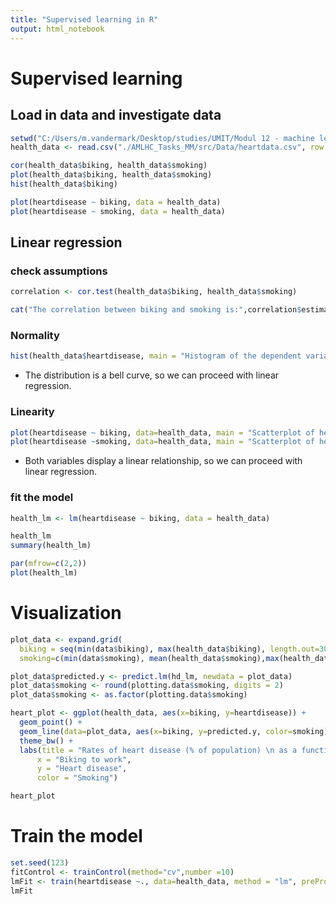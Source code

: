 ---
title: "Supervised learning in R"
output: html_notebook
---

# Supervised learning

## Load in data and investigate data


```{r}


setwd("C:/Users/m.vandermark/Desktop/studies/UMIT/Modul 12 - machine learning applications")
health_data <- read.csv("./AMLHC_Tasks_MM/src/Data/heartdata.csv", row.names = 1)

cor(health_data$biking, health_data$smoking)
plot(health_data$biking, health_data$smoking)
hist(health_data$biking)


```
```{r}


plot(heartdisease ~ biking, data = health_data)
plot(heartdisease ~ smoking, data = health_data)

```


## Linear regression

### check assumptions

```{r}
correlation <- cor.test(health_data$biking, health_data$smoking)

cat("The correlation between biking and smoking is:",correlation$estimate*100,"%")

```
### Normality
```{r}
hist(health_data$heartdisease, main = "Histogram of the dependent variable (heartdisease)")
```

- The distribution is a bell curve, so we can proceed with linear regression.

### Linearity
```{r}
plot(heartdisease ~ biking, data=health_data, main = "Scatterplot of heartdisease vs. biking")
plot(heartdisease ~smoking, data=health_data, main = "Scatterplot of heartdisease vs. smoking")

```
- Both variables display a linear relationship, so we can proceed with linear regression.

### fit the model
```{r}

health_lm <- lm(heartdisease ~ biking, data = health_data)

health_lm
summary(health_lm)

par(mfrow=c(2,2))
plot(health_lm)
```

# Visualization 
```{r}
plot_data <- expand.grid(
  biking = seq(min(data$biking), max(health_data$biking), length.out=30),
  smoking=c(min(data$smoking), mean(health_data$smoking),max(health_data$smoking)))

plot_data$predicted.y <- predict.lm(hd_lm, newdata = plot_data)
plot_data$smoking <- round(plotting.data$smoking, digits = 2)
plot_data$smoking <- as.factor(plotting.data$smoking)

heart_plot <- ggplot(health_data, aes(x=biking, y=heartdisease)) +
  geom_point() +
  geom_line(data=plot_data, aes(x=biking, y=predicted.y, color=smoking), linewidth=1.25) +
  theme_bw() +
  labs(title = "Rates of heart disease (% of population) \n as a function of biking to work and smoking",
      x = "Biking to work",
      y = "Heart disease",
      color = "Smoking")

heart_plot
```

# Train the model
```{r}
set.seed(123)
fitControl <- trainControl(method="cv",number =10)
lmFit <- train(heartdisease ~., data=health_data, method = "lm", preProc=c("center","scale"), trControl = fitControl)
lmFit
```







